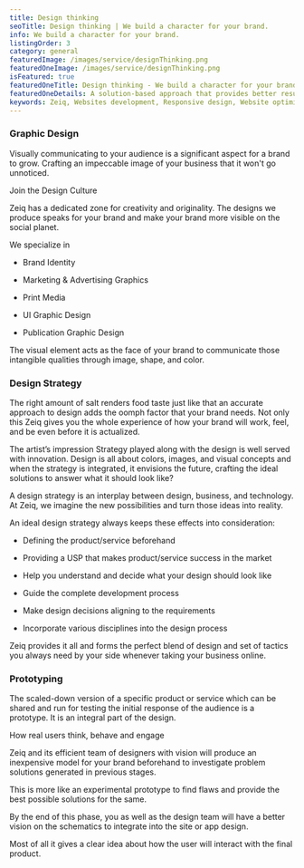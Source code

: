 ```yaml
---
title: Design thinking
seoTitle: Design thinking | We build a character for your brand.
info: We build a character for your brand.
listingOrder: 3
category: general
featuredImage: /images/service/designThinking.png
featuredOneImage: /images/service/designThinking.png
isFeatured: true
featuredOneTitle: Design thinking - We build a character for your brand.
featuredOneDetails: A solution-based approach that provides better results in terms of the style and design element that represents you & your brand. It’s just like adding the right colours to your drawing to make it more appealing. You hand over the blank canvas and Zeiq considerably narrate your story via design.Brand identity, App design, Web design name it, we offer an array of facilities that suits you.
keywords: Zeiq, Websites development, Responsive design, Website optimization, E-commerce development, Content management systems (CMS), Website security, Search engine optimization (SEO), JavaScript frameworks , React, Nextjs, Cloud hosting (e.g. AWS, Azure, Google Cloud)
---
```


### Graphic Design

Visually communicating to your audience is a significant aspect for a brand to grow. Crafting an impeccable image of your business that it won't go unnoticed.

Join the Design Culture

Zeiq has a dedicated zone for creativity and originality. The designs we produce speaks for your brand and make your brand more visible on the social planet.

We specialize in

- Brand Identity

- Marketing & Advertising Graphics

- Print Media

- UI Graphic Design

- Publication Graphic Design

The visual element acts as the face of your brand to communicate those intangible qualities through image, shape, and color.

### Design Strategy

The right amount of salt renders food taste just like that an accurate approach to design adds the oomph factor that your brand needs. Not only this Zeiq gives you the whole experience of how your brand will work, feel, and be even before it is actualized.

The artist’s impression
Strategy played along with the design is well served with innovation. Design is all about colors, images, and visual concepts and when the strategy is integrated, it envisions the future, crafting the ideal solutions to answer what it should look like?

A design strategy is an interplay between design, business, and technology. At Zeiq, we imagine the new possibilities and turn those ideas into reality.

An ideal design strategy always keeps these effects into consideration:

- Defining the product/service beforehand

- Providing a USP that makes product/service success in the market

- Help you understand and decide what your design should look like

- Guide the complete development process

- Make design decisions aligning to the requirements

- Incorporate various disciplines into the design process

Zeiq provides it all and forms the perfect blend of design and set of tactics you always need by your side whenever taking your business online.

### Prototyping

The scaled-down version of a specific product or service which can be shared and run for testing the initial response of the audience is a prototype. It is an integral part of the design.

How real users think, behave and engage

Zeiq and its efficient team of designers with vision will produce an inexpensive model for your brand beforehand to investigate problem solutions generated in previous stages.

This is more like an experimental prototype to find flaws and provide the best possible solutions for the same.

By the end of this phase, you as well as the design team will have a better vision on the schematics to integrate into the site or app design.

Most of all it gives a clear idea about how the user will interact with the final product.
